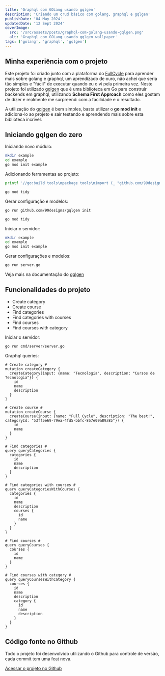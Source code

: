 ```yaml
---
title: 'Graphql com GOLang usando gqlgen'
description: 'Criando um crud básico com golang, graphql e gqlgen'
publishDate: '04 May 2024'
updatedDate: '12 Sept 2024'
coverImage:
  src: '/src/assets/posts/graphql-com-golang-usando-gqlgen.png'
  alt: 'Graphql com GOLang usando gqlgen wallpaper'
tags: ['golang', 'graphql', 'gqlgen']
---
```


## Minha experiência com o projeto
Este projeto foi criado junto com a plataforma do [FullCycle](https://fullcycle.com.br/) para aprender mais sobre golang e graphql, um aprendizado de ouro, não achei que seria tão simples e "fácil" de executar quando eu o vi pela primeira vez. Neste projeto foi utilizado [gqlgen](https://gqlgen.com/) que é uma biblioteca em Go para construir backends em graphql, utilizando **Schema First Approach** como eles gostam de dizer e realmente me surpreendi com a facilidade e o resultado.

A utilização do [gqlgen](https://gqlgen.com/) é bem simples, basta utilizar o **go mod init** e adiciona-lo ao projeto e sair testando e aprendendo mais sobre esta biblioteca incrível.

## Iniciando gqlgen do zero
Iniciando novo módulo:
```zsh
mkdir example
cd example
go mod init example
```
Adicionando ferramentas ao projeto:
```zsh
printf '//go:build tools\npackage tools\nimport (_ "github.com/99designs/gqlgen"\n _ "github.com/99designs/gqlgen/graphql/introspection")' | gofmt > tools.go

go mod tidy
```
Gerar configuração e modelos:
```zsh
go run github.com/99designs/gqlgen init

go mod tidy
```

Iniciar o servidor:
```zsh
mkdir example
cd example
go mod init example
```
Gerar configurações e modelos:
```zsh
go run server.go
```
Veja mais na documentação do [gqlgen](https://gqlgen.com/)

## Funcionalidades do projeto

- Create category
- Create course
- Find categories
- Find categories with courses
- Find courses
- Find courses with category

Iniciar o servidor:

```zsh
go run cmd/server/server.go
```

Graphql queries:

```gql
# Create category #
mutation createCategory {
  createCategory(input: {name: "Tecnologia", description: "Cursos de Tecnologia"}) {
    id
    name
    description
  }
}

# Create course #
mutation createCourse {
  createCourse(input: {name: "Full Cycle", description: "The best!", categoryId: "53ff5e69-79ea-4fd5-bbfc-867e09a89a85"}) {
    id
    name
  }
}

# Find categories #
query queryCategories {
  categories {
    id
    name
    description
  }
}

# Find categories with courses #
query queryCategoriesWithCourses {
  categories {
    id
    name
    description
    courses {
      id
      name
    }
  }
}

# Find courses #
query queryCourses {
  courses {
    id
    name
  }
}

# Find courses with category #
query queryCoursesWithCategory {
  courses {
    id
    name
    description
    category {
      id
      name
      description
    }
  }
}
```

## Código fonte no Github
Todo o projeto foi desenvolvido utilizando o Github para controle de versão, cada commit tem uma feat nova.

[Acessar o projeto no Github](https://github.com/iPingOi/graphqlcycle)
